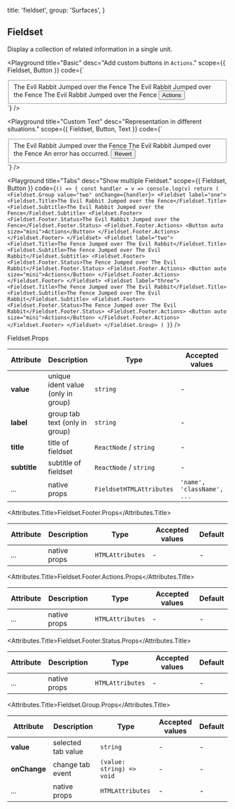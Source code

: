 
  title: 'fieldset',
  group: 'Surfaces',
}

## Fieldset

Display a collection of related information in a single unit.

<Playground
  title="Basic"
  desc="Add custom buttons in `Actions`."
  scope={{ Fieldset, Button }}
  code={`
<Fieldset>
  <Fieldset.Title>The Evil Rabbit Jumped over the Fence</Fieldset.Title>
  <Fieldset.Subtitle>The Evil Rabbit Jumped over the Fence</Fieldset.Subtitle>
  <Fieldset.Footer>
    <Fieldset.Footer.Status>
      The Evil Rabbit Jumped over the Fence
    </Fieldset.Footer.Status>
    <Fieldset.Footer.Actions>
      <Button auto size="mini">Actions</Button>
    </Fieldset.Footer.Actions>
  </Fieldset.Footer>
</Fieldset>
`} />

<Playground
  title="Custom Text"
  desc="Representation in different situations."
  scope={{ Fieldset, Button, Text }}
  code={`
<Fieldset>
  <Fieldset.Title>The Evil Rabbit Jumped over the Fence</Fieldset.Title>
  <Fieldset.Subtitle>The Evil Rabbit Jumped over the Fence</Fieldset.Subtitle>
  <Fieldset.Footer>
    <Fieldset.Footer.Status>
      <Text type="error">An error has occurred.</Text>
    </Fieldset.Footer.Status>
    <Fieldset.Footer.Actions>
      <Button auto size="mini" type="error">Revert</Button>
    </Fieldset.Footer.Actions>
  </Fieldset.Footer>
</Fieldset>
`} />

<Playground
  title="Tabs"
  desc="Show multiple Fieldset."
  scope={{ Fieldset, Button }}
  code={`
() => {
  const handler = v => console.log(v)
  return (
    <Fieldset.Group value="two" onChange={handler}>
    <Fieldset label="one">
      <Fieldset.Title>The Evil Rabbit Jumped over the Fence</Fieldset.Title>
      <Fieldset.Subtitle>The Evil Rabbit Jumped over the Fence</Fieldset.Subtitle>
      <Fieldset.Footer>
        <Fieldset.Footer.Status>The Evil Rabbit Jumped over the Fence</Fieldset.Footer.Status>
        <Fieldset.Footer.Actions>
          <Button auto size="mini">Actions</Button>
        </Fieldset.Footer.Actions>
      </Fieldset.Footer>
    </Fieldset>
    <Fieldset label="two">
      <Fieldset.Title>The Fence Jumped over The Evil Rabbit</Fieldset.Title>
      <Fieldset.Subtitle>The Fence Jumped over The Evil Rabbit</Fieldset.Subtitle>
      <Fieldset.Footer>
        <Fieldset.Footer.Status>The Fence Jumped over The Evil Rabbit</Fieldset.Footer.Status>
        <Fieldset.Footer.Actions>
          <Button auto size="mini">Actions</Button>
        </Fieldset.Footer.Actions>
      </Fieldset.Footer>
    </Fieldset>
    <Fieldset label="three">
      <Fieldset.Title>The Fence Jumped over The Evil Rabbit</Fieldset.Title>
      <Fieldset.Subtitle>The Fence Jumped over The Evil Rabbit</Fieldset.Subtitle>
      <Fieldset.Footer>
        <Fieldset.Footer.Status>The Fence Jumped over The Evil Rabbit</Fieldset.Footer.Status>
        <Fieldset.Footer.Actions>
          <Button auto size="mini">Actions</Button>
        </Fieldset.Footer.Actions>
      </Fieldset.Footer>
    </Fieldset>
    </Fieldset.Group>
  )
}
`} />

<Attributes edit="/pages/docs/components/fieldset.mdx">
<Attributes.Title>Fieldset.Props</Attributes.Title>

| Attribute | Description | Type | Accepted values | Default
| ---------- | ---------- | ---- |  -------------- | ------ |
| **value** | unique ident value (only in group) | `string` | - | - |
| **label** | group tab text (only in group) | `string` |- | - |
| **title** | title of fieldset | `ReactNode` / `string` | - | - |
| **subtitle** | subtitle of fieldset | `ReactNode` / `string` | - | - |
| ... | native props | `FieldsetHTMLAttributes` | `'name', 'className', ...` | - |

<Attributes.Title>Fieldset.Footer.Props</Attributes.Title>

| Attribute | Description | Type | Accepted values | Default
| ---------- | ---------- | ---- |  -------------- | ------ |
| ... | native props | `HTMLAttributes` | - | - |

<Attributes.Title>Fieldset.Footer.Actions.Props</Attributes.Title>

| Attribute | Description | Type | Accepted values | Default
| ---------- | ---------- | ---- |  -------------- | ------ |
| ... | native props | `HTMLAttributes` | - | - |

<Attributes.Title>Fieldset.Footer.Status.Props</Attributes.Title>

| Attribute | Description | Type | Accepted values | Default
| ---------- | ---------- | ---- |  -------------- | ------ |
| ... | native props | `HTMLAttributes` | - | - |

<Attributes.Title>Fieldset.Group.Props</Attributes.Title>

| Attribute | Description | Type | Accepted values | Default
| ---------- | ---------- | ---- |  -------------- | ------ |
| **value** | selected tab value | `string` | - | - |
| **onChange** | change tab event | `(value: string) => void` | - | - |
| ... | native props | `HTMLAttributes` | - | - |

</Attributes>

